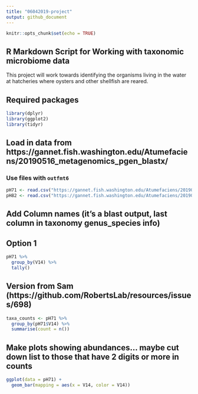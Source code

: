 ```yaml
---
title: "06042019-project"
output: github_document
---
```


```r
knitr::opts_chunk$set(echo = TRUE)
```

## R Markdown Script for Working with taxonomic microbiome data
This project will work towards identifying the organisms living in the water at hatcheries where oysters and other shellfish are reared. 

## Required packages
```r
library(dplyr)
library(ggplot2)
library(tidyr)
```

## Load in data from https://gannet.fish.washington.edu/Atumefaciens/20190516_metagenomics_pgen_blastx/ 
### Use files with `outfmt6` 
```r
pH71 <- read.csv("https://gannet.fish.washington.edu/Atumefaciens/20190516_metagenomics_pgen_blastx/MG3_pH71.blastx.outfmt6", sep = '\t', header = FALSE)
pH82 <- read.csv("https://gannet.fish.washington.edu/Atumefaciens/20190516_metagenomics_pgen_blastx/MG1_pH82.blastx.outfmt6", sep = '\t', header = FALSE)
```
## Add Column names (it's a blast output, last column in taxonomy genus_species info)
## Option 1
```r
pH71 %>%
  group_by(V14) %>%
  tally()
```

## Version from Sam (https://github.com/RobertsLab/resources/issues/698)
```r
taxa_counts <- pH71 %>% 
  group_by(pH71$V14) %>% 
  summarise(count = n())
```

## Make plots showing abundances... maybe cut down list to those that have 2 digits or more in counts
```r
ggplot(data = pH71) + 
  geom_bar(mapping = aes(x = V14, color = V14))
```


